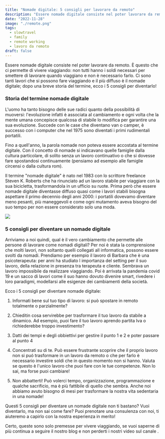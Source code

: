 ```yaml
---
title: "Nomade digitale: 5 consigli per lavorare da remoto"
description: "Essere nomade digitale consiste nel poter lavorare da remoto. È questo che ci permette di vivere viaggiando: non tutti hanno i soldi necessari per smettere di lavorare quando viaggiano e non è necessario farlo. Ci sono tanti lavori che si possono fare viaggiando e il più diffuso è il nomade digitale; dopo una breve storia del termine, ecco i 5 consigli per diventarlo! "
date: "2022-11-28"
image: "./remote.png"
tags:
  - slowtravel
  - family
  - remote working
  - lavoro da remoto
draft: false
---
```


Essere nomade digitale consiste nel poter lavorare da remoto. È questo che ci permette di vivere viaggiando: non tutti hanno i soldi necessari per smettere di lavorare quando viaggiano e non è necessario farlo. Ci sono tanti lavori che si possono fare viaggiando e il più diffuso è il nomade digitale; dopo una breve storia del termine, ecco i 5 consigli per diventarlo!

### Storia del termine nomade digitale

L'uomo ha tanto bisogno delle sue radici quanto della possibilità di muoversi: l'evoluzione infatti è associata al cambiamento e ogni volta che la mente umana concepisce qualcosa di stabile lo modifica per garantire una sua evoluzione. Succede con le case che diventano van o camper, è successo con i computer che nel 1975 sono diventati i primi rudimentali portatili.

Fino a quell'anno, la parola nomade non poteva essere accostata al termine digitale. Con il concetto di nomade si indicavano quelle famiglie dalla cultura particolare, di solito senza un lavoro continuativo o che si dovesse fare spostandosi continuamente (pensiamo ad esempio alle famiglie circensi o dalla cultura rom).

Il termine "nomade digitale" è nato nel 1983 con lo scrittore freelance Steven K. Roberts che ha rinunciato ad un lavoro stabile per viaggiare con la sua bicicletta, trasformandola in un ufficio su ruote. Prima però che essere nomade digitale diventasse diffuso quasi come i lavori stabili bisogna aspettare il primo decennio degli anni 2000: i portatili dovevamo diventare meno pesanti, più maneggevoli e come ogni mutamento aveva bisogno del suo tempo per non essere considerato solo una moda.

<Image src="remote.png" />

### 5 consigli per diventare un nomade digitale

Arriviamo a noi quindi, qual è il vero cambiamento che permette alle persone di lavorare come nomadi digitali? Per noi è stata la comprensione che molti lavori, non soltanto quelli collegati all informatica, possono essere svolti da nomadi. Prendiamo per esempio il lavoro di Barbara che è una psicoterapeuta: per anni ha studiato l importanza del setting per il suo lavoro, della relazione in presenza tra terapeuta e cliente. Sembrava un lavoro impossibile da realizzare viaggiando. Poi è arrivata la pandemia covid 19 e un sacco di lavori come il suo hanno dovuto divenire smart, rivedere i loro paradigmi, modellarsi alle esigenze dei cambiamenti della società.

Ecco i 5 consigli per diventare nomade digitale:

1. Informati bene sul tuo tipo di lavoro: si può spostare in remoto totalmente o parzialmente?

2. Chieditin cosa servirebbe per trasformare il tuo lavoro da stabile a dinamico. Ad esempio, puoi fare il tuo lavoro aprendo partita Iva o richiederebbe troppo investimento?

3. Datti dei tempi e degli obbiettivi per gestire il punto 1 e 2 e poter passare al punto 4

4. Concentrati su di te. Può essere frustrante scoprire che il proprio lavoro non si puó trasformare in un lavoro da remoto o che per farlo è necessario investire soldi che in questo momento non si hanno. Valuta se questo è l'unico lavoro che puoi fare con le tue competenze. Non lo sai, ma forse puoi cambiare!

5. Non abbatterti! Può volerci tempo, organizzazione, programmazione e qualche sacrificio, ma è più fattibile di quello che sembra. Anche noi abbiamo avuto bisogno di mesi per trasformare la nostra vita sedentaria in una nomade!

Questi 5 consigli per diventare un nomade digitale non ti bastano? Vuoi diventarlo, ma non sai come fare? Puoi prenotare una consulenza con noi, ti aiuteremo a capirlo con la nostra esperienza in merito!

Certo, queste sono solo premesse per vivere viaggiando, se vuoi saperne di più continua a seguire il nostro blog e non perderti i nostri video sul canale <Link label="Youtube" href="https://www.youtube.com/@famigliaslowtravel" />.
